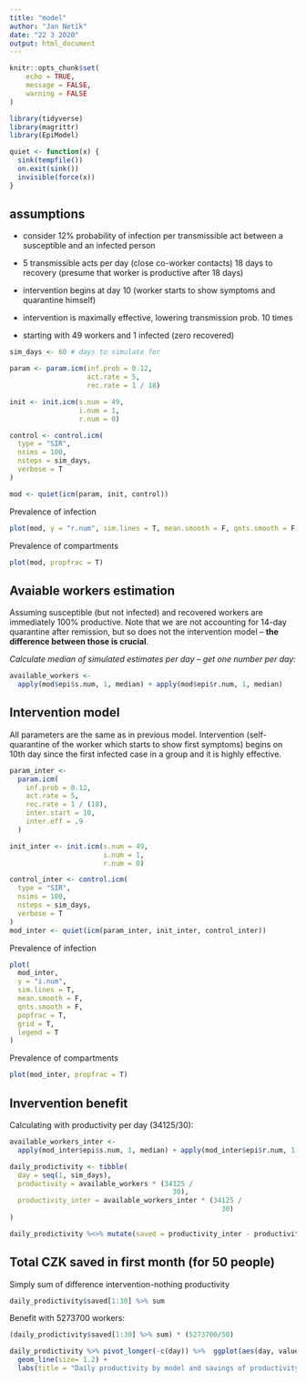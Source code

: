```yaml
---
title: "model"
author: "Jan Netík"
date: "22 3 2020"
output: html_document
---
```


```r
knitr::opts_chunk$set(
	echo = TRUE,
	message = FALSE,
	warning = FALSE
)
```


```r
library(tidyverse)
library(magrittr)
library(EpiModel)

quiet <- function(x) { 
  sink(tempfile()) 
  on.exit(sink()) 
  invisible(force(x)) 
} 
```

## assumptions
* consider 12% probability of infection per transmissible act between a susceptible and an infected person
 
* 5 transmissible acts per day (close co-worker contacts)
 18 days to recovery (presume that worker is productive after 18 days)
 
* intervention begins at day 10 (worker starts to show symptoms and quarantine himself)

* intervention is maximally effective, lowering transmission prob. 10 times

* starting with 49 workers and 1 infected (zero recovered)

```r
sim_days <- 60 # days to simulate for

param <- param.icm(inf.prob = 0.12,
                   act.rate = 5,
                   rec.rate = 1 / 18)

init <- init.icm(s.num = 49,
                 i.num = 1,
                 r.num = 0)

control <- control.icm(
  type = "SIR",
  nsims = 100,
  nsteps = sim_days,
  verbose = T
)

mod <- quiet(icm(param, init, control))
```

Prevalence of infection
```r
plot(mod, y = "r.num", sim.lines = T, mean.smooth = F, qnts.smooth = F, popfrac = T, grid = T, legend = T)
```

Prevalence of compartments
```r
plot(mod, propfrac = T)
```

## Avaiable workers estimation

Assuming susceptible (but not infected) and recovered workers are immediately 100% productive. Note that we are not accounting for 14-day quarantine after remission, but so does not the intervention model -- **the difference between those is crucial**.

*Calculate median of simulated estimates per day -- get one number per day:*

```r
available_workers <-
  apply(mod$epi$s.num, 1, median) + apply(mod$epi$r.num, 1, median)
```

## Intervention model

All parameters are the same as in previous model. Intervention (self-quarantine of the worker which starts to show first symptoms) begins on 10th day since the first infected case in a group and it is highly effective.

```r
param_inter <-
  param.icm(
    inf.prob = 0.12,
    act.rate = 5,
    rec.rate = 1 / (18),
    inter.start = 10,
    inter.eff = .9
  )

init_inter <- init.icm(s.num = 49,
                       i.num = 1,
                       r.num = 0)

control_inter <- control.icm(
  type = "SIR",
  nsims = 100,
  nsteps = sim_days,
  verbose = T
)
mod_inter <- quiet(icm(param_inter, init_inter, control_inter))
```

Prevalence of infection
```r
plot(
  mod_inter,
  y = "i.num",
  sim.lines = T,
  mean.smooth = F,
  qnts.smooth = F,
  popfrac = T,
  grid = T,
  legend = T
)
```

Prevalence of compartments
```r
plot(mod_inter, propfrac = T)
```

## Invervention benefit

Calculating with productivity per day (34125/30):

```r
available_workers_inter <-
  apply(mod_inter$epi$s.num, 1, median) + apply(mod_inter$epi$r.num, 1, median)

daily_prodictivity <- tibble(
  day = seq(1, sim_days),
  productivity = available_workers * (34125 /
                                        30),
  productivity_inter = available_workers_inter * (34125 /
                                                    30)
)

daily_prodictivity %<>% mutate(saved = productivity_inter - productivity)
```

## Total CZK saved in first month (for 50 people)

Simply sum of difference intervention-nothing productivity
```r
daily_prodictivity$saved[1:30] %>% sum
```

Benefit with 5273700 workers:
```r
(daily_prodictivity$saved[1:30] %>% sum) * (5273700/50)

```


```r
daily_prodictivity %>% pivot_longer(-c(day)) %>%  ggplot(aes(day, value, col= name)) +
  geom_line(size= 1.2) +
  labs(title = "Daily productivity by model and savings of productivity", y = "Productivity estimate in CZK")

```